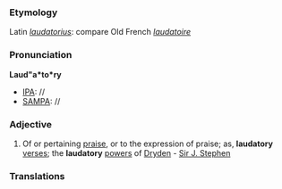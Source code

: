===Etymology===
Latin ''[[laudatorius]]'': compare Old French ''[[laudatoire]]''
===Pronunciation===
'''Laud"a*to*ry'''
*[[IPA]]: //
*[[SAMPA]]: //
===Adjective===
#Of or pertaining [[praise]], or to the expression of praise; as, '''laudatory''' [[verse]]s; the '''laudatory''' [[power]]s of [[John Dryden|Dryden]] - [[Sir J. Stephen]]
===Translations===